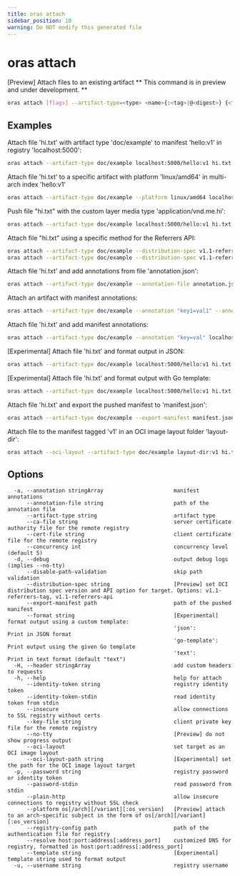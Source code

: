 ```yaml
---
title: oras attach
sidebar_position: 10
warning: Do NOT modify this generated file
---
```


# oras attach

[Preview] Attach files to an existing artifact
** This command is in preview and under development. **

```bash
oras attach [flags] --artifact-type=<type> <name>{:<tag>|@<digest>} {<file>[:<layer_media_type>]|--annotation <key>=<value>} [...]
```

## Examples

Attach file 'hi.txt' with artifact type 'doc/example' to manifest 'hello:v1' in registry 'localhost:5000':

```bash
oras attach --artifact-type doc/example localhost:5000/hello:v1 hi.txt
```

Attach file 'hi.txt' to a specific artifact with platform 'linux/amd64' in multi-arch index 'hello:v1'

```bash
oras attach --artifact-type doc/example --platform linux/amd64 localhost:5000/hello:v1 hi.txt
```

Push file "hi.txt" with the custom layer media type 'application/vnd.me.hi':

```bash
oras attach --artifact-type doc/example localhost:5000/hello:v1 hi.txt:application/vnd.me.hi
```

Attach file "hi.txt" using a specific method for the Referrers API:

```bash
oras attach --artifact-type doc/example --distribution-spec v1.1-referrers-api localhost:5000/hello:v1 hi.txt # via API
oras attach --artifact-type doc/example --distribution-spec v1.1-referrers-tag localhost:5000/hello:v1 hi.txt # via tag scheme
```

Attach file 'hi.txt' and add annotations from file 'annotation.json':

```bash
oras attach --artifact-type doc/example --annotation-file annotation.json localhost:5000/hello:v1 hi.txt
```

Attach an artifact with manifest annotations:

```bash
oras attach --artifact-type doc/example --annotation "key1=val1" --annotation "key2=val2" localhost:5000/hello:v1
```

Attach file 'hi.txt' and add manifest annotations:

```bash
oras attach --artifact-type doc/example --annotation "key=val" localhost:5000/hello:v1 hi.txt
```

[Experimental] Attach file 'hi.txt' and format output in JSON:

```bash
oras attach --artifact-type doc/example localhost:5000/hello:v1 hi.txt --format json
```

[Experimental] Attach file 'hi.txt' and format output with Go template:

```bash
oras attach --artifact-type doc/example localhost:5000/hello:v1 hi.txt --format go-template --template "{{.digest}}"
```

Attach file 'hi.txt' and export the pushed manifest to 'manifest.json':

```bash
oras attach --artifact-type doc/example --export-manifest manifest.json localhost:5000/hello:v1 hi.txt
```

Attach file to the manifest tagged 'v1' in an OCI image layout folder 'layout-dir':

```bash
oras attach --oci-layout --artifact-type doc/example layout-dir:v1 hi.txt
```

## Options

```
  -a, --annotation stringArray                      manifest annotations
      --annotation-file string                      path of the annotation file
      --artifact-type string                        artifact type
      --ca-file string                              server certificate authority file for the remote registry
      --cert-file string                            client certificate file for the remote registry
      --concurrency int                             concurrency level (default 5)
  -d, --debug                                       output debug logs (implies --no-tty)
      --disable-path-validation                     skip path validation
      --distribution-spec string                    [Preview] set OCI distribution spec version and API option for target. Options: v1.1-referrers-tag, v1.1-referrers-api
      --export-manifest path                        path of the pushed manifest
      --format string                               [Experimental] format output using a custom template:
                                                    'json':         Print in JSON format
                                                    'go-template':  Print output using the given Go template
                                                    'text':         Print in text format (default "text")
  -H, --header stringArray                          add custom headers to requests
  -h, --help                                        help for attach
      --identity-token string                       registry identity token
      --identity-token-stdin                        read identity token from stdin
      --insecure                                    allow connections to SSL registry without certs
      --key-file string                             client private key file for the remote registry
      --no-tty                                      [Preview] do not show progress output
      --oci-layout                                  set target as an OCI image layout
      --oci-layout-path string                      [Experimental] set the path for the OCI image layout target
  -p, --password string                             registry password or identity token
      --password-stdin                              read password from stdin
      --plain-http                                  allow insecure connections to registry without SSL check
      --platform os[/arch][/variant][:os_version]   [Preview] attach to an arch-specific subject in the form of os[/arch][/variant][:os_version]
      --registry-config path                        path of the authentication file for registry
      --resolve host:port:address[:address_port]    customized DNS for registry, formatted in host:port:address[:address_port]
      --template string                             [Experimental] template string used to format output
  -u, --username string                             registry username
```
